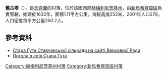 {{coord|48|43|35|N|27|21|31|E|scale:100000|display=title}}

'''舊古塔'''（{{lang-uk|Стара Гута}}），是[[烏克蘭|烏克蘭]]的村落，位於該國西部[[赫梅利尼茨基州|赫梅利尼茨基州]]，由[[新烏希齊亞區|新烏希齊亞區]]負責管轄，始建於1632年，面積1.11平方公里，海拔高度252米，2001年人口278，人口密度每平方公里250.2人。

==參考資料==
* [http://rada.info/rada/04404800/ Стара Гута Ставчанської сільради на сайті Верховної Ради] {{Wayback|url=http://rada.info/rada/04404800/ |date=20191013091012 }}
* [http://weather.in.ua/ua/hmel'nickaja/24852 Погода в селі Стара Гута] {{Wayback|url=http://weather.in.ua/ua/hmel%27nickaja/24852 |date=20111220101028 }}

{{DEFAULTSORT:Стара Гута}}
[[Category:赫梅利尼茨基州村落|Category:赫梅利尼茨基州村落]]
[[Category:新烏希齊亞區村落|Category:新烏希齊亞區村落]]


{{Khmelnytskyi-geo-stub}}